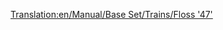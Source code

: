 [[Translation:en/Manual/Base Set/Trains/Floss '47']]
{{en/Manual/Base Set/Trains/Trains|Cost=£21,093 ($42,186)
|Speed=160 kph (100 mph)
|Weight=112 t
|Power=2,580 hp (1,924 kW)
|Annual=£2,132 ($4,264)
|Designed=1963
|Lifespan=22
|Capacity=N/A
|Description=No description has been written for this train yet. If you know something about this train, feel free to edit this page and add it!
|Real-life=[http://en.wikipedia.org/wiki/British_Rail_Class_47 British Rail Class 47]
}}
